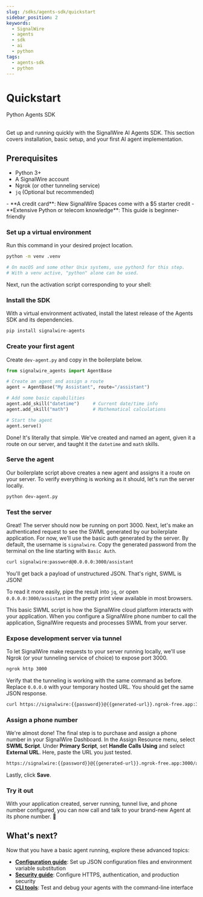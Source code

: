 ```yaml
---
slug: /sdks/agents-sdk/quickstart
sidebar_position: 2
keywords:
  - SignalWire
  - agents
  - sdk
  - ai
  - python
tags:
  - agents-sdk
  - python
---
```



# Quickstart

<Subtitle>Python Agents SDK</Subtitle><br/><br/>

Get up and running quickly with the SignalWire AI Agents SDK. 
This section covers installation, basic setup, and your first AI agent implementation.

<div className="row">

<div className="col col--6">

## Prerequisites

- Python 3+
- A SignalWire account
- Ngrok (or other tunneling service)
- `jq` (Optional but recommended)

</div>

<div className="col col--6">

<Admonition type="tip" icon="😎" title="You don't need:">
    - **A credit card**: New SignalWire Spaces come with a $5 starter credit
    - **Extensive Python or telecom knowledge**: This guide is beginner-friendly
</Admonition>

</div>
</div>

<Steps>

### Set up a virtual environment

Run this command in your desired project location.

```bash
python -m venv .venv

# On macOS and some other Unix systems, use python3 for this step.
# With a venv active, "python" alone can be used.
```

Next, run the activation script corresponding to your shell:

<VenvScript/>

### Install the SDK

With a virtual environment activated, 
install the latest release of the Agents SDK and its dependencies.

```bash
pip install signalwire-agents
```

### Create your first agent

Create `dev-agent.py` and copy in the boilerplate below.

```python title="dev-agent.py"
from signalwire_agents import AgentBase

# Create an agent and assign a route
agent = AgentBase("My Assistant", route="/assistant")

# Add some basic capabilities
agent.add_skill("datetime")     # Current date/time info
agent.add_skill("math")         # Mathematical calculations

# Start the agent
agent.serve()
```

Done! It's literally that simple.
We've created and named an agent, given it a route on our server,
and taught it the `datetime` and `math` skills.

### Serve the agent

Our boilerplate script above creates a new agent and assigns it a route on your server.
To verify everything is working as it should,
let's run the server locally.

```bash
python dev-agent.py
```

### Test the server

Great! The server should now be running on port 3000.
Next, let's make an authenticated request to see the SWML generated by our boilerplate application.
For now, we'll use the basic auth generated by the server.
By default, the username is `signalwire`.
Copy the generated password from the terminal on the line starting with `Basic Auth`.

```bash
curl signalwire:password@0.0.0.0:3000/assistant
```

You'll get back a payload of unstructured JSON.
That's right, SWML is JSON!

To read it more easily, pipe the result into `jq`, or open 
`0.0.0.0:3000/assistant`
in the pretty print view available in most browsers.

This basic SWML script is how the SignalWire cloud platform interacts with your application.
When you configure a SignalWire phone number to call the application,
SignalWire requests and processes SWML from your server.

### Expose development server via tunnel

To let SignalWire make requests to your server running locally,
we'll use Ngrok (or your tunneling service of choice) to expose port 3000.

```bash
ngrok http 3000
```

Verify that the tunneling is working with the same command as before.
Replace `0.0.0.0` with your temporary hosted URL.
You should get the same JSON response.

```bash
curl https://signalwire:{{password}}@{{generated-url}}.ngrok-free.app:3000/assistant
```

### Assign a phone number

We're almost done!
The final step is to purchase and assign a phone number in your SignalWire Dashboard.
In the Assign Resource menu, select **SWML Script**.
Under **Primary Script**, set **Handle Calls Using** and select **External URL**.
Here, paste the URL you just tested.

```bash
https://signalwire:{{password}}@{{generated-url}}.ngrok-free.app:3000/assistant
```

Lastly, click **Save**.

### Try it out

With your application created, server running, tunnel live, and phone number configured,
you can now call and talk to your brand-new Agent at its phone number. 🎉

</Steps>

## What's next?

Now that you have a basic agent running, explore these advanced topics:

- **[Configuration guide](/sdks/agents-sdk/configuration)**: Set up JSON configuration files and environment variable substitution
- **[Security guide](/sdks/agents-sdk/security)**: Configure HTTPS, authentication, and production security
- **[CLI tools](/sdks/agents-sdk/cli)**: Test and debug your agents with the command-line interface
